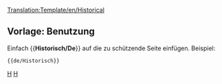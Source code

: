 <noinclude>[[Translation:Template/en/Historical]]</noinclude><noinclude></noinclude>{{de/Ambox| Typ   = Beschützt
| Text  = <strong>Notiz</strong><br>Dieser Artikel ist historisch und somit nicht bearbeitbar.
}}<includeonly>{{{1|[[Category:en/Protected pages]]}}}</includeonly><noinclude>

==Vorlage: Benutzung==
Einfach <nowiki>{{</nowiki>'''Historisch/De'''<nowiki>}}</nowiki> auf die zu schützende Seite einfügen. Beispiel:
<pre>{{de/Historisch}}</pre>

[[Category:de/Vorlagen|H]][[Category:de/Message-Boxen|H]]</noinclude>